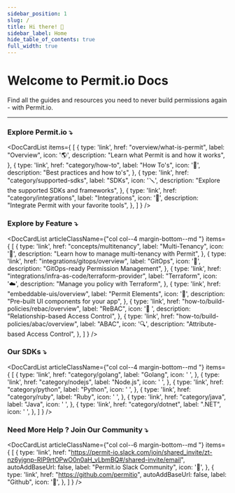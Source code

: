 ```yaml
---
sidebar_position: 1
slug: /
title: Hi there! 👋
sidebar_label: Home
hide_table_of_contents: true
full_width: true
---
```



# Welcome to Permit.io Docs
Find all the guides and resources
you need to never build permissions again - with Permit.io.
<hr/>

### Explore Permit.io ⤵
<DocCardList
    items={
        [
            {  type: 'link',
                href: "overview/what-is-permit",
                label: "Overview",
                icon: '🌎',
                description: "Learn what Permit is and how it works",
            },
            {  type: 'link',
                href: "category/how-to",
                label: "How To's",
                icon: '🌈',
                description: "Best practices and how to's",
            },
            {  type: 'link',
                href: "category/supported-sdks",
                label: "SDKs",
                icon: '🪛',
                description: "Explore the supported SDKs and frameworks",
            },
            {  type: 'link',
                href: "category/integrations",
                label: "Integrations",
                icon: '🚀',
                description: "Integrate Permit with your favorite tools",
            },
        ]
    }
/>

### Explore by Feature ⤵
<DocCardList
    articleClassName={"col col--4 margin-bottom--md "}
    items={
        [
            {  type: 'link',
                href: "concepts/multitenancy",
                label: "Multi-Tenancy",
                icon: '🏢',
                description: "Learn how to manage multi-tenancy with Permit",
            },
            {  type: 'link',
                href: "integrations/gitops/overview",
                label: "GitOps",
                icon: '🔄',
                description: "GitOps-ready Permission Management",
            },
            {  type: 'link',
                href: "integrations/infra-as-code/terraform-provider",
                label: "Terraform",
                icon: '☁️',
                description: "Manage you policy with Terraform",
            },
            {  type: 'link',
                href: "embeddable-uis/overview",
                label: "Permit Elements",
                icon: '🌈',
                description: "Pre-built UI components for your app",
            },
            {  type: 'link',
                href: "how-to/build-policies/rebac/overview",
                label: "ReBAC",
                icon: '👥 ',
                description: "Relationship-based Access Control",
            },            {  type: 'link',
                href: "how-to/build-policies/abac/overview",
                label: "ABAC",
                icon: '🔍',
                description: "Attribute-based Access Control",
            },
        ]
    }
/>

### Our SDKs ⤵
<DocCardList
    articleClassName={"col col--4 margin-bottom--md "}
    items={
        [
            {
                type: 'link',
                href: "category/golang",
                label: "Golang",
                icon: ' ',
            },
            {  type: 'link',
                href: "category/nodejs",
                label: "Node.js",
                icon: ' ',
            },
            {  type: 'link',
                href: "category/python",
                label: "Python",
                icon: ' ',
            },
            {  type: 'link',
                href: "category/ruby",
                label: "Ruby",
                icon: ' ',
            },
            {  type: 'link',
                href: "category/java",
                label: "Java",
                icon: ' ',
            },
            {  type: 'link',
                href: "category/dotnet",
                label: ".NET",
                icon: ' ',
            },
        ]
    }
/>

### Need More Help ? Join Our Community ⤵

<DocCardList
    articleClassName={"col col--6 margin-bottom--md "}
    items={
        [
            {
                type: 'link',
                href: "https://permit-io.slack.com/join/shared_invite/zt-nz6yjgnp-RlP9rtOPwO0n0aH_vLbmBQ#/shared-invite/email",
                autoAddBaseUrl: false,
                label: "Permit.io Slack Community",
                icon: '🏢',
            },
            {  type: 'link',
                href: "https://github.com/permitio",
                autoAddBaseUrl: false,
                label: "Github",
                icon: '🔄',
            },
        ]
    }
/>



